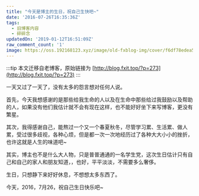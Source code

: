 ```yaml
---
title: "今天是博主的生日，祝自己生快吧~"
date: '2016-07-26T16:35:36Z'
tags:
  - 旧博客内容
  - 碎碎念
updatedOn: '2019-01-12T16:51:09Z'
raw_comment_count: '1'
image: https://oss.192168123.xyz/image/old-fxblog-img/cover/f6df78edea59aab75bfe20a7696fa96a.jpg
---
```


:::tip
本文迁移自老博客，原始链接为 [http://blog.fxit.top/?p=273](http://blog.fxit.top/?p=273)
:::

一天又过了一天了，没有太多的怨言想对任何人说。

首先，今天我想感谢的是那些给我生命的人以及在生命中那些给过我鼓励以及帮助的人，如果没有他们我估计就不会有现在这样，也不能好好坐下来写博客，更没有繁星。

其次，我得感谢自己，能熬过一个又一个春夏秋冬，尽管学习累、生活累、做人累，受过很多歧视，各种心烦，但是都一次一次地经历过了各种大大小小的挫折，也许这就是人生的味道吧~

其实，博主也不是什么大人物，只是普普通通的一名学生党，这次生日估计只有自己和自己的家人和朋友知道，，也好，平平淡淡，不需要多么奢侈。

生日，只想静下来好好休息，不想想太多东西了。

今天，2016，7月26，祝自己生日快乐吧~
